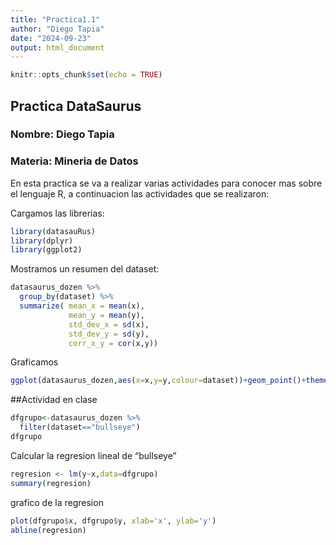 ```yaml
---
title: "Practica1.1"
author: "Diego Tapia"
date: "2024-09-23"
output: html_document
---
```


```r
knitr::opts_chunk$set(echo = TRUE)
```

## Practica DataSaurus

### Nombre: Diego Tapia 

### Materia: Mineria de Datos

En esta practica se va a realizar varias actividades para conocer mas sobre el lenguaje R, a continuacion las actividades que se realizaron:

Cargamos las librerias:

```r
library(datasauRus)
library(dplyr)
library(ggplot2)
```

Mostramos un resumen del dataset:

```r
datasaurus_dozen %>%
  group_by(dataset) %>%
  summarize( mean_x = mean(x),
             mean_y = mean(y),
             std_dev_x = sd(x),
             std_dev_y = sd(y),
             corr_x_y = cor(x,y))
```

Graficamos

```r
ggplot(datasaurus_dozen,aes(x=x,y=y,colour=dataset))+geom_point()+theme_void()+theme(legend.position = "none")+ facet_wrap(~dataset, ncol=3)
```

##Actividad en clase

```r
dfgrupo<-datasaurus_dozen %>%
  filter(dataset=="bullseye")
dfgrupo
```

Calcular la regresion lineal de "bullseye"

```r
regresion <- lm(y~x,data=dfgrupo)
summary(regresion)
```

grafico de la regresion

```r
plot(dfgrupo$x, dfgrupo$y, xlab='x', ylab='y')
abline(regresion)
```
